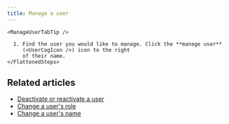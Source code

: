 ```yaml
---
title: Manage a user
---
```





<AdminOnly />

<Tabs>
  <TabItem label="Via user profile">
    <FlattenedSteps>
      <ManageThisUser />
    </FlattenedSteps>

    <ManageUserTabTip />
  </TabItem>

  <TabItem label="Via organization settings">
    <FlattenedSteps>
      <NavigationSteps target="settings/users" />

      1. Find the user you would like to manage. Click the **manage user**
         (<UserCogIcon />) icon to the right
         of their name.
    </FlattenedSteps>
  </TabItem>
</Tabs>

## Related articles

* [Deactivate or reactivate a user](/help/deactivate-or-reactivate-a-user)
* [Change a user's role](/help/user-roles#change-a-users-role)
* [Change a user's name](/help/change-a-users-name)
